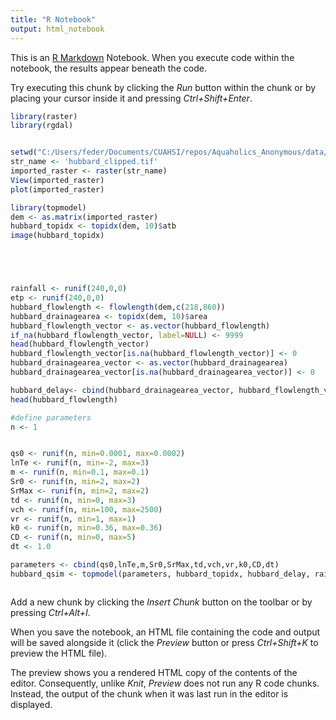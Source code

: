 ```yaml
---
title: "R Notebook"
output: html_notebook
---
```


This is an [R Markdown](http://rmarkdown.rstudio.com) Notebook. When you execute code within the notebook, the results appear beneath the code. 

Try executing this chunk by clicking the *Run* button within the chunk or by placing your cursor inside it and pressing *Ctrl+Shift+Enter*. 

```r
library(raster)
library(rgdal)


setwd("C:/Users/feder/Documents/CUAHSI/repos/Aquaholics_Anonymous/data/hubbard_brook/")
str_name <- 'hubbard_clipped.tif'
imported_raster <- raster(str_name)
View(imported_raster)
plot(imported_raster)

```

```r
library(topmodel)
dem <- as.matrix(imported_raster)
hubbard_topidx <- topidx(dem, 10)$atb
image(hubbard_topidx)






```

```r
rainfall <- runif(240,0,0)
etp <- runif(240,0,0)
hubbard_flowlength <- flowlength(dem,c(218,860))
hubbard_drainagearea <- topidx(dem, 10)$area
hubbard_flowlength_vector <- as.vector(hubbard_flowlength)
if_na(hubbard_flowlength_vector, label=NULL) <- 9999
head(hubbard_flowlength_vector)
hubbard_flowlength_vector[is.na(hubbard_flowlength_vector)] <- 0
hubbard_drainagearea_vector <- as.vector(hubbard_drainagearea)
hubbard_drainagearea_vector[is.na(hubbard_drainagearea_vector)] <- 0

hubbard_delay<- cbind(hubbard_drainagearea_vector, hubbard_flowlength_vector)
head(hubbard_flowlength)

#define parameters
n <- 1


qs0 <- runif(n, min=0.0001, max=0.0002)
lnTe <- runif(n, min=-2, max=3)
m <- runif(n, min=0.1, max=0.1)
Sr0 <- runif(n, min=2, max=2)
SrMax <- runif(n, min=2, max=2)
td <- runif(n, min=0, max=3)
vch <- runif(n, min=100, max=2500)
vr <- runif(n, min=1, max=1)
k0 <- runif(n, min=0.36, max=0.36)
CD <- runif(n, min=0, max=5)
dt <- 1.0

parameters <- cbind(qs0,lnTe,m,Sr0,SrMax,td,vch,vr,k0,CD,dt)
hubbard_qsim <- topmodel(parameters, hubbard_topidx, hubbard_delay, rainfall, etp)



```

Add a new chunk by clicking the *Insert Chunk* button on the toolbar or by pressing *Ctrl+Alt+I*.

When you save the notebook, an HTML file containing the code and output will be saved alongside it (click the *Preview* button or press *Ctrl+Shift+K* to preview the HTML file).

The preview shows you a rendered HTML copy of the contents of the editor. Consequently, unlike *Knit*, *Preview* does not run any R code chunks. Instead, the output of the chunk when it was last run in the editor is displayed.
